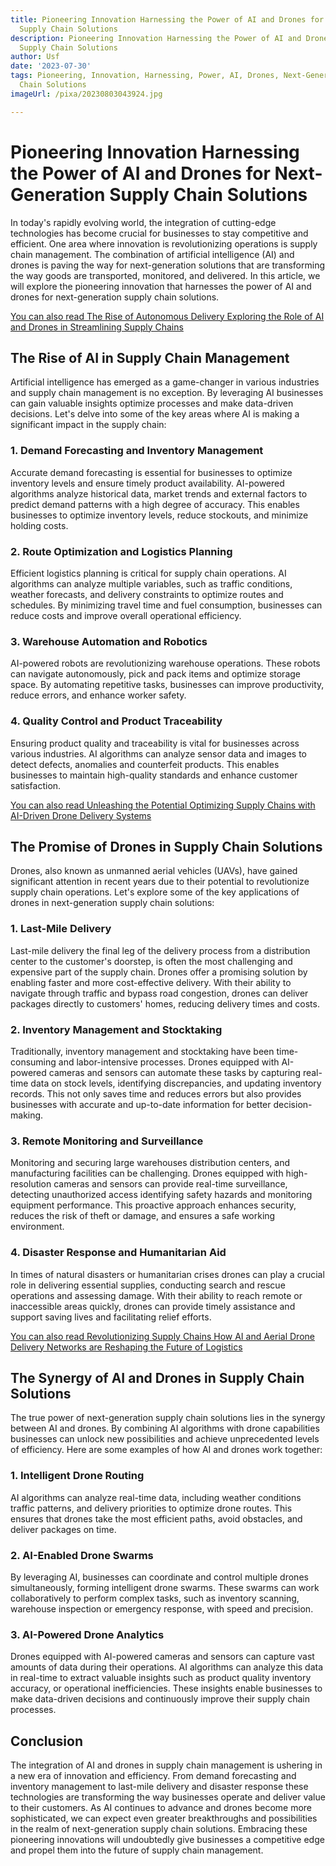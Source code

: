 ```yaml
---
title: Pioneering Innovation Harnessing the Power of AI and Drones for Next-Generation
  Supply Chain Solutions
description: Pioneering Innovation Harnessing the Power of AI and Drones for Next-Generation
  Supply Chain Solutions
author: Usf
date: '2023-07-30'
tags: Pioneering, Innovation, Harnessing, Power, AI, Drones, Next-Generation, Supply
  Chain Solutions
imageUrl: /pixa/20230803043924.jpg

---
```

# Pioneering Innovation Harnessing the Power  of AI and Drones for Next-Generation Supply Chain Solutions

In today's rapidly evolving world,  the integration of cutting-edge technologies has become  crucial  for  businesses to stay competitive and efficient. One area where innovation  is revolutionizing operations is supply chain management. The combination of artificial intelligence (AI) and drones is  paving  the way for next-generation solutions that are transforming the way goods are  transported, monitored, and delivered. In this article, we will explore the pioneering innovation that harnesses the power of  AI and drones for next-generation supply chain solutions.

[You can also read The Rise of Autonomous Delivery Exploring the Role  of AI and Drones in Streamlining Supply Chains](The%20Rise%20of%20Autonomous%20Delivery%20Exploring%20the%20Role%20of%20AI%20and%20Drones%20in%20Streamlining%20Supply%20Chains)


## The Rise of AI  in Supply Chain Management

Artificial intelligence has emerged as a game-changer in various industries and supply chain management is no exception. By leveraging AI businesses  can gain valuable insights optimize processes and make data-driven  decisions. Let's delve into  some of the key areas where AI is making a significant impact in the supply chain:

### 1. Demand Forecasting and Inventory Management

Accurate demand forecasting  is essential for businesses to optimize inventory levels and ensure timely product availability. AI-powered algorithms analyze historical  data, market trends and external factors to predict demand patterns with a high degree of accuracy. This enables businesses to optimize inventory levels,  reduce stockouts, and minimize holding costs.

### 2. Route Optimization  and Logistics Planning

Efficient logistics planning is critical for supply chain operations. AI algorithms can analyze  multiple variables, such  as traffic  conditions, weather forecasts, and delivery constraints to optimize routes and schedules. By minimizing travel time and fuel consumption, businesses can reduce costs and improve overall operational efficiency.

### 3. Warehouse  Automation  and  Robotics

AI-powered robots are revolutionizing warehouse operations. These robots can navigate autonomously, pick and pack items and optimize storage  space. By automating repetitive tasks, businesses can improve productivity, reduce errors, and enhance worker safety.

### 4. Quality Control  and  Product Traceability

Ensuring product quality and  traceability is vital for businesses across various industries. AI algorithms can analyze  sensor data and images to detect defects, anomalies and counterfeit products. This  enables businesses to maintain  high-quality standards and  enhance customer satisfaction.

[You can  also read Unleashing the Potential Optimizing Supply Chains with AI-Driven Drone Delivery Systems](Unleashing%20the%20Potential%20Optimizing%20Supply%20Chains%20with%20AI-Driven%20Drone%20Delivery%20Systems)


##  The Promise of Drones in Supply Chain Solutions

Drones, also  known as unmanned aerial vehicles (UAVs), have gained significant attention in recent years due to their potential to revolutionize supply chain operations. Let's explore some of the key applications  of drones in next-generation supply chain solutions:

### 1. Last-Mile Delivery

Last-mile delivery the final leg of the delivery process  from a distribution center to  the customer's doorstep, is  often the most challenging and  expensive  part of the supply chain.  Drones offer a promising solution by enabling  faster  and more cost-effective delivery. With their ability to navigate through traffic and bypass  road congestion, drones can deliver packages directly to customers'  homes, reducing  delivery times and  costs.

### 2. Inventory Management  and Stocktaking

Traditionally, inventory management and stocktaking have  been time-consuming and labor-intensive processes. Drones equipped with AI-powered cameras and  sensors can automate these tasks by capturing real-time data on stock  levels, identifying discrepancies, and updating inventory records. This not only saves time and reduces errors but also provides businesses with accurate and up-to-date  information for better  decision-making.

### 3. Remote Monitoring and Surveillance

Monitoring and securing large warehouses distribution centers, and manufacturing facilities can be challenging. Drones equipped with high-resolution cameras and sensors  can  provide real-time surveillance, detecting unauthorized access identifying safety hazards and monitoring  equipment performance.  This proactive approach enhances security, reduces the risk of  theft or damage, and ensures a safe working environment.

### 4. Disaster Response and Humanitarian Aid

In times of natural disasters or humanitarian  crises drones can play a crucial role in delivering essential supplies, conducting search and rescue operations and assessing damage. With their ability to reach remote or inaccessible areas quickly, drones can  provide timely assistance and support saving  lives and facilitating relief efforts.

[You can also read Revolutionizing Supply Chains How AI and Aerial Drone Delivery Networks are Reshaping the Future of Logistics](Revolutionizing%20Supply%20Chains%20How%20AI%20and%20Aerial%20Drone%20Delivery%20Networks%20are%20Reshaping%20the%20Future%20of%20Logistics)


## The Synergy of AI and Drones in Supply Chain Solutions

The  true power of next-generation supply chain solutions lies in the synergy between AI and drones. By combining AI algorithms with drone capabilities businesses can unlock  new possibilities and achieve unprecedented levels  of efficiency. Here are some  examples of how AI  and drones work together:

### 1.  Intelligent  Drone Routing

AI algorithms can analyze real-time data,  including weather conditions traffic patterns, and delivery  priorities to optimize drone routes. This ensures that drones take the most efficient  paths, avoid obstacles, and deliver packages on time.

### 2. AI-Enabled Drone Swarms

By leveraging AI, businesses can coordinate and control multiple drones simultaneously, forming  intelligent drone swarms. These swarms can  work collaboratively to perform complex tasks, such as inventory scanning, warehouse inspection or emergency  response,  with speed and precision.

### 3. AI-Powered Drone Analytics

Drones equipped with AI-powered cameras and sensors can capture vast amounts of data during their operations. AI  algorithms  can analyze this data in real-time to extract valuable insights such as  product  quality inventory accuracy, or operational inefficiencies.  These insights enable  businesses to make data-driven decisions and continuously improve their supply chain processes.

## Conclusion

The integration of AI  and drones  in supply chain management is ushering in a new era of innovation and efficiency. From demand forecasting and inventory  management  to last-mile delivery and disaster response these technologies are transforming the way  businesses operate and deliver value to their customers. As AI  continues to advance  and drones become more sophisticated, we can expect even  greater breakthroughs and possibilities in the  realm of next-generation supply chain solutions. Embracing these pioneering innovations  will undoubtedly give businesses a competitive edge  and propel them into the future of supply chain management.